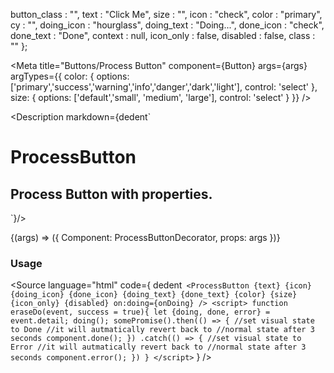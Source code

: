 
  button_class : "",
  text : "Click Me",
  size : "",
  icon : "check",
  color : "primary",
  cy : "",
  doing_icon : "hourglass",
  doing_text : "Doing...",
  done_icon : "check",
  done_text : "Done",
  context : null,
  icon_only : false,
  disabled : false,
  class : ""
};

<Meta
  title="Buttons/Process Button"
  component={Button}
  args={args}
  argTypes={{
    color: {
      options: ['primary','success','warning','info','danger','dark','light'],
      control: 'select'
    },
    size: {
      options: ['default','small', 'medium', 'large'],
      control: 'select'
    }
  }}
/>

<Description markdown={dedent`
# ProcessButton
## Process Button with properties.
`}/>

<Canvas>
  <Story
  name="Process Button"
  args={args}
  >
  {(args) => ({
    Component: ProcessButtonDecorator,
    props: args
  })}
  </Story>
</Canvas>

<ArgsTable story="Process Button" />

### Usage
<Source
  language="html"
  code={
    dedent`
    <ProcessButton
      {text}
      {icon}
      {doing_icon}
      {done_icon}
      {doing_text}
      {done_text}
      {color}
      {size}
      {icon_only}
      {disabled}
      on:doing={onDoing}
    />
    <script>
      function eraseDo(event, success = true){
        let {doing, done, error} = event.detail;
        doing();
        somePromise().then(() => {
          //set visual state to Done
          //it will autmatically revert back to
          //normal state after 3 seconds
          component.done();
        })
        .catch(() => {
          //set visual state to Error
          //it will autmatically revert back to
          //normal state after 3 seconds
          component.error();
        })
      }
    </script>`
  }
/>
